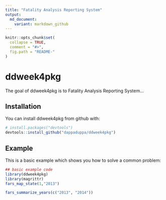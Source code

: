 ```yaml
---
title: "Fatality Analysis Reporting System"
output:
  md_document:
    variant: markdown_github
---
```


<!-- README.md is generated from README.Rmd. Please edit that file -->

```r
knitr::opts_chunk$set(
  collapse = TRUE,
  comment = "#>",
  fig.path = "README-"
)
```

# ddweek4pkg

The goal of ddweek4pkg is to Fatality Analysis Reporting System...

## Installation

You can install ddweek4pkg from github with:

```r
# install.packages("devtools")
devtools::install_github("dappaduppa/ddweek4pkg")
```

## Example

This is a basic example which shows you how to solve a common problem:

```r
## basic example code
library(ddweek4pkg)
library(magrittr)
fars_map_state(1,"2013")

fars_summarize_years(c("2013", "2014"))
```
